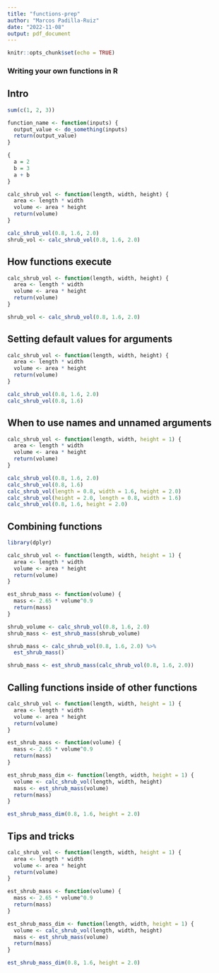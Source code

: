 ```yaml
---
title: "functions-prep"
author: "Marcos Padilla-Ruiz"
date: "2022-11-08"
output: pdf_document
---
```


```r
knitr::opts_chunk$set(echo = TRUE)
```


### Writing your own functions in R

## Intro

```r
sum(c(1, 2, 3))

function_name <- function(inputs) {
  output_value <- do_something(inputs)
  return(output_value)
}

{
  a = 2
  b = 3
  a + b
}

calc_shrub_vol <- function(length, width, height) {
  area <- length * width
  volume <- area * height
  return(volume)
}

calc_shrub_vol(0.8, 1.6, 2.0)
shrub_vol <- calc_shrub_vol(0.8, 1.6, 2.0)
```


## How functions execute
```r
calc_shrub_vol <- function(length, width, height) {
  area <- length * width
  volume <- area * height
  return(volume)
}

shrub_vol <- calc_shrub_vol(0.8, 1.6, 2.0)
```


## Setting default values for arguments
```r
calc_shrub_vol <- function(length, width, height) {
  area <- length * width
  volume <- area * height
  return(volume)
}

calc_shrub_vol(0.8, 1.6, 2.0)
calc_shrub_vol(0.8, 1.6)
```


## When to use names and unnamed arguments
```r
calc_shrub_vol <- function(length, width, height = 1) {
  area <- length * width
  volume <- area * height
  return(volume)
}

calc_shrub_vol(0.8, 1.6, 2.0)
calc_shrub_vol(0.8, 1.6)
calc_shrub_vol(length = 0.8, width = 1.6, height = 2.0)
calc_shrub_vol(height = 2.0, length = 0.8, width = 1.6)
calc_shrub_vol(0.8, 1.6, height = 2.0)

```


## Combining functions
```r
library(dplyr)

calc_shrub_vol <- function(length, width, height = 1) {
  area <- length * width
  volume <- area * height
  return(volume)
}

est_shrub_mass <- function(volume) {
  mass <- 2.65 * volume^0.9
  return(mass)
}

shrub_volume <- calc_shrub_vol(0.8, 1.6, 2.0)
shrub_mass <- est_shrub_mass(shrub_volume)

shrub_mass <- calc_shrub_vol(0.8, 1.6, 2.0) %>% 
  est_shrub_mass()

shrub_mass <- est_shrub_mass(calc_shrub_vol(0.8, 1.6, 2.0))
```


## Calling functions inside of other functions
```r
calc_shrub_vol <- function(length, width, height = 1) {
  area <- length * width
  volume <- area * height
  return(volume)
}

est_shrub_mass <- function(volume) {
  mass <- 2.65 * volume^0.9
  return(mass)
}

est_shrub_mass_dim <- function(length, width, height = 1) {
  volume <- calc_shrub_vol(length, width, height)
  mass <- est_shrub_mass(volume)
  return(mass)
}

est_shrub_mass_dim(0.8, 1.6, height = 2.0)
```


## Tips and tricks
```r
calc_shrub_vol <- function(length, width, height = 1) {
  area <- length * width
  volume <- area * height
  return(volume)
}

est_shrub_mass <- function(volume) {
  mass <- 2.65 * volume^0.9
  return(mass)
}

est_shrub_mass_dim <- function(length, width, height = 1) {
  volume <- calc_shrub_vol(length, width, height)
  mass <- est_shrub_mass(volume)
  return(mass)
}

est_shrub_mass_dim(0.8, 1.6, height = 2.0)
```





